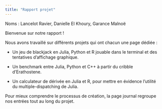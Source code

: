 ```yaml
---
title: "Rapport projet"
---
```

Noms : Lancelot Ravier, Danielle El Khoury, Garance Malnoë

Bienvenue sur notre rapport !

Nous avons travaillé sur différents projets qui ont chacun une page dédiée :

- Un jeu de blackjack en Julia, Python et R jouable dans le terminal et des tentatives d'affichage graphique.

- Un benchmark entre Julia, Python et C++ à partir du cribble d'Erathostene.

- Un calculateur de dérivée en Julia et R, pour mettre en évidence l'utilité du multiple-dispatching de Julia.

Pour mieux comprendre le processus de création, la page journal regroupe nos entrées tout au long du projet.
